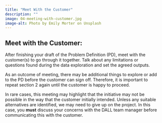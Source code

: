 ```yaml
---
title: "Meet With the Customer"
description: ""
image: 04-meeting-with-customer.jpg
image-alt: Photo by Emily Morter on Unsplash
---
```


## Meet with the Customer:
After finishing your draft of the Problem Definition (PD), meet with the customer(s) to go through it together. Talk about any limitations or questions found during the data exploration and set the agreed outputs.

As an outcome of meeting, there may be additional things to explore or add to the PD before the customer can sign off. Therefore, it is important to repeat section 2 again until the customer is happy to proceed.

In rare cases, this meeting may highlight that the initiative may not be possible in the way that the customer initially intended. Unless any suitable alternatives are identified, we may need to give up on the project. In this case, you **must** discuss your concerns with the DALL team manager before communicating this with the customer.